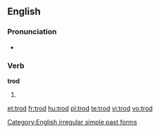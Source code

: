 ==English==

===Pronunciation===
* {{IPA|/ˈtɻɔd/}}
*: {{rhymes|ɒd}}

===Verb===
'''trod'''

# {{simple past of|tread}}

[[Category:English irregular simple past forms]]

[[et:trod]]
[[fr:trod]]
[[hu:trod]]
[[pl:trod]]
[[te:trod]]
[[vi:trod]]
[[vo:trod]]